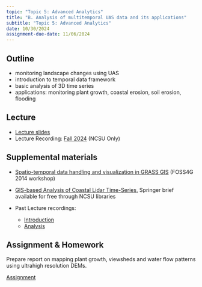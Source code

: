 ```yaml
---
topic: "Topic 5: Advanced Analytics"
title: "B. Analysis of multitemporal UAS data and its applications"
subtitle: "Topic 5: Advanced Analytics"
date: 10/30/2024
assignment-due-date: 11/06/2024
---
```


## Outline

- monitoring landscape changes using UAS
- introduction to temporal data framework
- basic analysis of 3D time series
- applications: monitoring plant growth, coastal erosion, soil erosion, flooding

## Lecture

- [Lecture slides](lectures/lecture_5b.qmd)
- Lecture Recording: [Fall 2024]({{< var recordings.topic5.lecture5b >}}) (NCSU Only)

## Supplemental materials

- [Spatio-temporal data handling and visualization in GRASS GIS](https://ncsu-geoforall-lab.github.io/grass-temporal-workshop/) (FOSS4G 2014 workshop)
- [GIS-based Analysis of Coastal Lidar Time-Series](https://link.springer.com/book/10.1007/978-1-4939-1835-5), Springer brief available for free through NCSU libraries

- Past Lecture recordings:
  - [Introduction](https://www.youtube.com/watch?v=hueOUqQXe-0)
  - [Analysis](https://www.youtube.com/watch?v=_DQyTDr-6oY)


## Assignment & Homework

Prepare report on mapping plant growth, viewsheds and water flow patterns using ultrahigh resolution DEMs.

[Assignment](assignments/assignment_5b.qmd)
